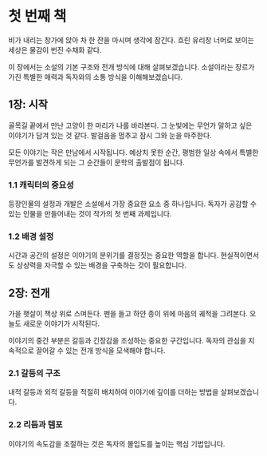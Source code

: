 # 첫 번째 책

비가 내리는 창가에 앉아 차 한 잔을 마시며 생각에 잠긴다. 흐린 유리창 너머로 보이는 세상은 물감이 번진 수채화 같다.

이 장에서는 소설의 기본 구조와 전개 방식에 대해 살펴보겠습니다. 소설이라는 장르가 가진 특별한 매력과 독자와의 소통 방식을 이해해보겠습니다.

## 1장: 시작

골목길 끝에서 만난 고양이 한 마리가 나를 바라본다. 그 눈빛에는 무언가 말하고 싶은 이야기가 담겨 있는 것 같다. 발걸음을 멈추고 잠시 그와 눈을 마주한다.

모든 이야기는 작은 만남에서 시작됩니다. 예상치 못한 순간, 평범한 일상 속에서 특별한 무언가를 발견하게 되는 그 순간들이 문학의 출발점이 됩니다.

### 1.1 캐릭터의 중요성

등장인물의 설정과 개발은 소설에서 가장 중요한 요소 중 하나입니다. 독자가 공감할 수 있는 인물을 만들어내는 것이 작가의 첫 번째 과제입니다.

### 1.2 배경 설정

시간과 공간의 설정은 이야기의 분위기를 결정짓는 중요한 역할을 합니다. 현실적이면서도 상상력을 자극할 수 있는 배경을 구축하는 것이 필요합니다.

## 2장: 전개

가을 햇살이 책상 위로 스며든다. 펜을 들고 하얀 종이 위에 마음의 궤적을 그려본다. 오늘도 새로운 이야기가 시작된다.

이야기의 중간 부분은 갈등과 긴장감을 조성하는 중요한 구간입니다. 독자의 관심을 지속적으로 끌어갈 수 있는 전개 방식을 모색해야 합니다.

### 2.1 갈등의 구조

내적 갈등과 외적 갈등을 적절히 배치하여 이야기에 깊이를 더하는 방법을 살펴보겠습니다.

### 2.2 리듬과 템포

이야기의 속도감을 조절하는 것은 독자의 몰입도를 높이는 핵심 기법입니다.